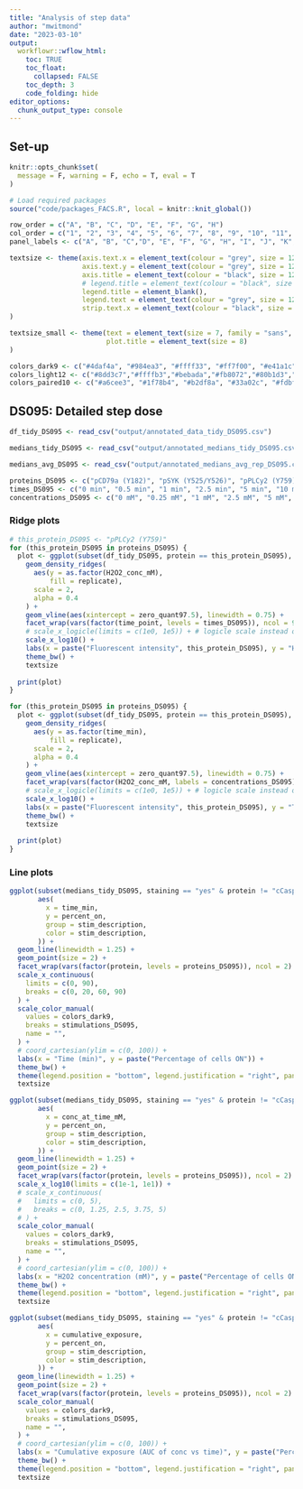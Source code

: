 ```yaml
---
title: "Analysis of step data"
author: "mwitmond"
date: "2023-03-10"
output:
  workflowr::wflow_html:
    toc: TRUE
    toc_float: 
      collapsed: FALSE
    toc_depth: 3
    code_folding: hide
editor_options:
  chunk_output_type: console
---
```



## Set-up

```r
knitr::opts_chunk$set(
  message = F, warning = F, echo = T, eval = T
)

# Load required packages
source("code/packages_FACS.R", local = knitr::knit_global())
```

```r
row_order = c("A", "B", "C", "D", "E", "F", "G", "H")
col_order = c("1", "2", "3", "4", "5", "6", "7", "8", "9", "10", "11", "12")
panel_labels <- c("A", "B", "C","D", "E", "F", "G", "H", "I", "J", "K", "L", "M")

textsize <- theme(axis.text.x = element_text(colour = "grey", size = 12, face = "bold"),
                  axis.text.y = element_text(colour = "grey", size = 12, face = "bold"),
                  axis.title = element_text(colour = "black", size = 12, face = "bold"), 
                  # legend.title = element_text(colour = "black", size = 12, face = "bold"), 
                  legend.title = element_blank(), 
                  legend.text = element_text(colour = "grey", size = 12, face = "bold"), 
                  strip.text.x = element_text(colour = "black", size = 12, face = "bold")
)

textsize_small <- theme(text = element_text(size = 7, family = "sans", colour = "black"),
                        plot.title = element_text(size = 8)
)

colors_dark9 <- c("#4daf4a", "#984ea3", "#ffff33", "#ff7f00", "#e41a1c", "#f781bf", "#a65628", "#999999", "#377eb8")
colors_light12 <- c("#8dd3c7","#ffffb3","#bebada","#fb8072","#80b1d3","#fdb462","#b3de69","#fccde5","#d9d9d9","#bc80bd","#ccebc5","#ffed6f")
colors_paired10 <- c("#a6cee3", "#1f78b4", "#b2df8a", "#33a02c", "#fdbf6f", "#ff7f00", "#cab2d6", "#6a3d9a", "#fb9a99", "#e31a1c")
```



## DS095: Detailed step dose

```r
df_tidy_DS095 <- read_csv("output/annotated_data_tidy_DS095.csv")

medians_tidy_DS095 <- read_csv("output/annotated_medians_tidy_DS095.csv")

medians_avg_DS095 <- read_csv("output/annotated_medians_avg_rep_DS095.csv")
```

```r
proteins_DS095 <- c("pCD79a (Y182)", "pSYK (Y525/Y526)", "pPLCy2 (Y759)", "Rabbit IgG isotype", "cCaspase 3 + cPARP", "No stain")
times_DS095 <- c("0 min", "0.5 min", "1 min", "2.5 min", "5 min", "10 min", "25 min", "10 min nostain", "25 min nostain")
concentrations_DS095 <- c("0 mM", "0.25 mM", "1 mM", "2.5 mM", "5 mM", "10 mM", "25 mM")
```


### Ridge plots 

```r
# this_protein_DS095 <- "pPLCy2 (Y759)"
for (this_protein_DS095 in proteins_DS095) {
  plot <- ggplot(subset(df_tidy_DS095, protein == this_protein_DS095), aes(x = fluorescence)) +
    geom_density_ridges(
      aes(y = as.factor(H2O2_conc_mM), 
          fill = replicate),
      scale = 2, 
      alpha = 0.4
    ) +
    geom_vline(aes(xintercept = zero_quant97.5), linewidth = 0.75) +
    facet_wrap(vars(factor(time_point, levels = times_DS095)), ncol = 9, scales = "free_y") +
    # scale_x_logicle(limits = c(1e0, 1e5)) + # logicle scale instead of log10 scale
    scale_x_log10() +
    labs(x = paste("Fluorescent intensity", this_protein_DS095), y = "H2O2 concentration (mM)") +
    theme_bw() +
    textsize
  
  print(plot)
}
```

```r
for (this_protein_DS095 in proteins_DS095) {
  plot <- ggplot(subset(df_tidy_DS095, protein == this_protein_DS095), aes(x = fluorescence)) +
    geom_density_ridges(
      aes(y = as.factor(time_min), 
          fill = replicate),
      scale = 2, 
      alpha = 0.4
    ) +
    geom_vline(aes(xintercept = zero_quant97.5), linewidth = 0.75) +
    facet_wrap(vars(factor(H2O2_conc_mM, labels = concentrations_DS095)), ncol = 7) +
    # scale_x_logicle(limits = c(1e0, 1e5)) + # logicle scale instead of log10 scale
    scale_x_log10() +
    labs(x = paste("Fluorescent intensity", this_protein_DS095), y = "Time (min)") +
    theme_bw() +
    textsize
  
  print(plot)
}
```


### Line plots

```r
ggplot(subset(medians_tidy_DS095, staining == "yes" & protein != "cCaspase 3 + cPARP"),
       aes(
         x = time_min,
         y = percent_on, 
         group = stim_description,
         color = stim_description,
       )) +
  geom_line(linewidth = 1.25) +
  geom_point(size = 2) +
  facet_wrap(vars(factor(protein, levels = proteins_DS095)), ncol = 2) +
  scale_x_continuous(
    limits = c(0, 90),
    breaks = c(0, 20, 60, 90)
  ) +
  scale_color_manual(
    values = colors_dark9,
    breaks = stimulations_DS095,
    name = "",
  ) +
  # coord_cartesian(ylim = c(0, 100)) + 
  labs(x = "Time (min)", y = paste("Percentage of cells ON")) +
  theme_bw() +
  theme(legend.position = "bottom", legend.justification = "right", panel.grid.minor = element_blank()) +
  textsize
```

```r
ggplot(subset(medians_tidy_DS095, staining == "yes" & protein != "cCaspase 3 + cPARP" & stim_profile == "gradient"),
       aes(
         x = conc_at_time_mM,
         y = percent_on, 
         group = stim_description,
         color = stim_description,
       )) +
  geom_line(linewidth = 1.25) +
  geom_point(size = 2) +
  facet_wrap(vars(factor(protein, levels = proteins_DS095)), ncol = 2) +
  scale_x_log10(limits = c(1e-1, 1e1)) + 
  # scale_x_continuous(
  #   limits = c(0, 5),
  #   breaks = c(0, 1.25, 2.5, 3.75, 5)  
  # ) +
  scale_color_manual(
    values = colors_dark9,
    breaks = stimulations_DS095,
    name = "",
  ) +
  # coord_cartesian(ylim = c(0, 100)) + 
  labs(x = "H2O2 concentration (mM)", y = paste("Percentage of cells ON")) +
  theme_bw() +
  theme(legend.position = "bottom", legend.justification = "right", panel.grid.minor = element_blank()) +
  textsize
```

```r
ggplot(subset(medians_tidy_DS095, staining == "yes" & protein != "cCaspase 3 + cPARP" & stim_description != "PBS step"), 
       aes(
         x = cumulative_exposure,
         y = percent_on, 
         group = stim_description,
         color = stim_description,
       )) +
  geom_line(linewidth = 1.25) +
  geom_point(size = 2) +
  facet_wrap(vars(factor(protein, levels = proteins_DS095)), ncol = 2) +
  scale_color_manual(
    values = colors_dark9,
    breaks = stimulations_DS095,
    name = "",
  ) +
  # coord_cartesian(ylim = c(0, 100)) + 
  labs(x = "Cumulative exposure (AUC of conc vs time)", y = paste("Percentage of cells ON")) +
  theme_bw() +
  theme(legend.position = "bottom", legend.justification = "right", panel.grid.minor = element_blank()) +
  textsize
```
